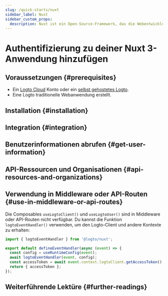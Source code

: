 ```yaml
---
slug: /quick-starts/nuxt
sidebar_label: Nuxt
sidebar_custom_props:
  description: Nuxt ist ein Open-Source-Framework, das die Webentwicklung intuitiv und leistungsstark macht.
---
```




# Authentifizierung zu deiner Nuxt 3-Anwendung hinzufügen

<GuideTip />

## Voraussetzungen \{#prerequisites}

- Ein [Logto Cloud](https://cloud.logto.io) Konto oder ein [selbst gehostetes Logto](/introduction/set-up-logto-oss).
- Eine Logto traditionelle Webanwendung erstellt.

## Installation \{#installation}

<Installation />

## Integration \{#integration}

<Integration />

## Benutzerinformationen abrufen \{#get-user-information}

<GetUserInformation />

## API-Ressourcen und Organisationen \{#api-resources-and-organizations}

<ApiResources />

## Verwendung in Middleware oder API-Routen \{#use-in-middleware-or-api-routes}

Die Composables `useLogtoClient()` und `useLogtoUser()` sind in Middleware oder API-Routen nicht verfügbar. Du kannst die Funktion `logtoEventHandler()` verwenden, um den Logto-Client und andere Kontexte zu erhalten:

```ts title="api/auth/get-access-token.ts"
import { logtoEventHandler } from '@logto/nuxt';

export default defineEventHandler(async (event) => {
  const config = useRuntimeConfig(event);
  await logtoEventHandler(event, config);
  const accessToken = await event.context.logtoClient.getAccessToken();
  return { accessToken };
});
```

## Weiterführende Lektüre \{#further-readings}

<FurtherReadings />
